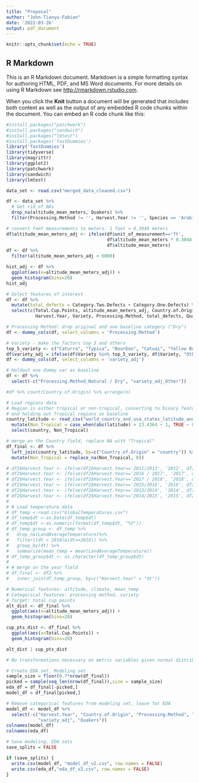 ```yaml
---
title: "Proposal"
author: "John-Tianyu-Fabian"
date: '2022-03-26'
output: pdf_document
---
```


```r
knitr::opts_chunk$set(echo = TRUE)
```

## R Markdown

This is an R Markdown document. Markdown is a simple formatting syntax for authoring HTML, PDF, and MS Word documents. For more details on using R Markdown see <http://rmarkdown.rstudio.com>.

When you click the **Knit** button a document will be generated that includes both content as well as the output of any embedded R code chunks within the document. You can embed an R code chunk like this:

```r
#install.packages("patchwork")
#install.packages("sandwich")
#install.packages("lmtest")
#install.packages('fastDummies')
library('fastDummies')
library(tidyverse)
library(magrittr)
library(ggplot2)
library(patchwork)
library(sandwich)
library(lmtest)
```

```r
data_set <- read.csv("merged_data_cleaned.csv")
```

```r
df <- data_set %>%
  # Get rid of NAs
  drop_na(altitude_mean_meters, Quakers) %>%
  filter(Processing.Method != '', Harvest.Year != '', Species == 'Arabica')
```

```r
# convert feet measurements to meters. 1 foot = 0.3048 meters
df$altitude_mean_meters_adj <- ifelse(df$unit_of_measurement=='ft', 
                                      df$altitude_mean_meters * 0.3048,
                                      df$altitude_mean_meters)
df <- df %>%
  filter(altitude_mean_meters_adj < 6000)

hist_adj <- df %>%
  ggplot(aes(x=altitude_mean_meters_adj)) +
  geom_histogram(bins=20)
hist_adj
```

```r
# Select features of interest
df <- df %>%
  mutate(total_defects = Category.Two.Defects + Category.One.Defects) %>%
  select(c(Total.Cup.Points, altitude_mean_meters_adj, Country.of.Origin,
           Harvest.Year, Variety, Processing.Method, total_defects, Quakers))
```

```r
# Processing Method: drop original and one baseline category ("Dry")
df <- dummy_cols(df, select_columns = 'Processing.Method')

# Variety - make the factors top 3 and others
top_5_variety <- c("Caturra", "Typica", "Bourbon", "Catuai", "Yellow Bourbon")
df$variety_adj = ifelse(df$Variety %in% top_5_variety, df$Variety, "Other")
df <- dummy_cols(df, select_columns = 'variety_adj')

# Holdout one dummy var as baseline
df <- df %>%
  select(-c("Processing.Method_Natural / Dry", "variety_adj_Other"))
```

```r
#df %>% count(Country.of.Origin) %>% arrange(n)

# Load regions data
# Region is either tropical or non-tropical, converting to binary features
# and holding out Tropical regions as baseline
country_latitude <- read_csv("world_country_and_usa_states_latitude_and_longitude_values.csv") %>% 
  mutate(Non_Tropical = case_when(abs(latitude) > 23.4364 ~ 1, TRUE ~ 0)) %>%
  select(country, Non_Tropical)

# merge on the Country field, replace NA with "Tropical"
df_final <- df %>%
  left_join(country_latitude, by=c("Country.of.Origin" = "country")) %>%
  mutate(Non_Tropical = replace_na(Non_Tropical, 0)) 

```

```r
# df2$Harvest.Year <- ifelse(df2$Harvest.Year=='2011/2012', '2012', df2$Harvest.Year)
# df2$Harvest.Year <- ifelse(df2$Harvest.Year=='2016 / 2017', '2017', df2$Harvest.Year)
# df2$Harvest.Year <- ifelse(df2$Harvest.Year=='2017 / 2018', '2018', df2$Harvest.Year)
# df2$Harvest.Year <- ifelse(df2$Harvest.Year=='2015/2016', '2016', df2$Harvest.Year)
# df2$Harvest.Year <- ifelse(df2$Harvest.Year=='2013/2014', '2014', df2$Harvest.Year)
# df2$Harvest.Year <- ifelse(df2$Harvest.Year=='2014/2015', '2015', df2$Harvest.Year)
# 
# # Load temperature data
# df_temp <-read.csv("GlobalTemperatures.csv")
# df_temp$dt <-as.Date(df_temp$dt)
# df_temp$dt <-as.numeric(format(df_temp$dt, "%Y"))
# df_temp_group <- df_temp %>%
#   drop_na(LandAverageTemperature)%>%
#   filter((dt > 2010)&(dt<=2018)) %>%
#   group_by(dt) %>%
#   summarize(mean_temp = mean(LandAverageTemperature))
# df_temp_group$dt <- as.character(df_temp_group$dt)
# 
# # merge on the year field
# df_final <- df2 %>%
#   inner_join(df_temp_group, by=c("Harvest.Year" = "dt"))
```

```r
# Numerical features: altitude, climate, mean_temp
# Categorical features: processing method, variety
# Target: total cup points
alt_dist <- df_final %>%
  ggplot(aes(x=altitude_mean_meters_adj)) +
  geom_histogram(bins=20)

cup_pts_dist <- df_final %>%
  ggplot(aes(x=Total.Cup.Points)) +
  geom_histogram(bins=20)

alt_dist | cup_pts_dist

# No transformations necessary on metric variables given normal distributions
```

```r
# Create EDA set, Modeling set
sample_size = floor(0.7*nrow(df_final))
picked = sample(seq_len(nrow(df_final)),size = sample_size)
eda_df = df_final[-picked,]
model_df = df_final[picked,]

# Remove categorical features from modeling set, leave for EDA
model_df <- model_df %>%
  select(-c("Harvest.Year", "Country.of.Origin", "Processing.Method", "Variety",
            "variety_adj", "Quakers"))
colnames(model_df)
colnames(eda_df)

# Save modeling, EDA sets
save_splits = FALSE

if (save_splits) {
  write.csv(model_df, "model_df_v2.csv", row.names = FALSE)
  write.csv(eda_df,"eda_df_v2.csv", row.names = FALSE)
}
```





